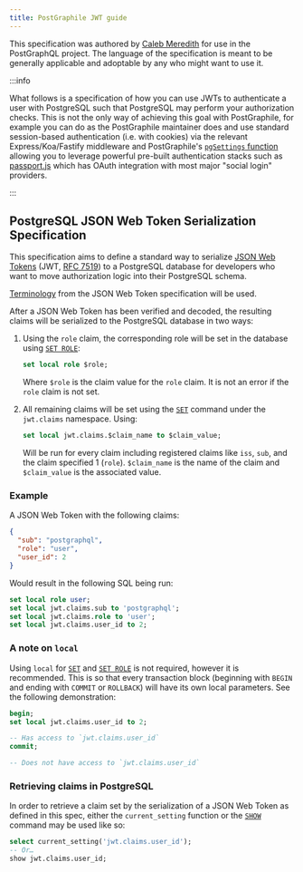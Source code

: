 ```yaml
---
title: PostGraphile JWT guide
---
```



<p className={styles.intro}>

This specification was authored by
[Caleb Meredith](https://twitter.com/calebmer) for use in the PostGraphQL
project. The language of the specification is meant to be generally applicable
and adoptable by any who might want to use it.

</p>

:::info

What follows is a specification of how you can use JWTs to
authenticate a user with PostgreSQL such that PostgreSQL may perform your
authorization checks. This is not the only way of achieving this goal with
PostGraphile, for example you can do as the PostGraphile maintainer does and use
standard session-based authentication (i.e. with cookies) via the relevant
Express/Koa/Fastify middleware and PostGraphile's
[`pgSettings` function](./usage-library#pgsettings-function) allowing you to
leverage powerful pre-built authentication stacks such as
[passport.js](http://www.passportjs.org/) which has OAuth integration with most
major "social login" providers.

:::

## PostgreSQL JSON Web Token Serialization Specification

This specification aims to define a standard way to serialize [JSON Web
Tokens][jwt] (JWT, [RFC 7519][rfc7519]) to a PostgreSQL database for developers
who want to move authorization logic into their PostgreSQL schema.

[Terminology][jwt-terms] from the JSON Web Token specification will be used.

After a JSON Web Token has been verified and decoded, the resulting claims will
be serialized to the PostgreSQL database in two ways:

1.  Using the `role` claim, the corresponding role will be set in the database
    using [`SET ROLE`][set-role]:

    ```sql
    set local role $role;
    ```

    Where `$role` is the claim value for the `role` claim. It is not an error if
    the `role` claim is not set.

2.  All remaining claims will be set using the [`SET`][set] command under the
    `jwt.claims` namespace. Using:

    ```sql
    set local jwt.claims.$claim_name to $claim_value;
    ```

    Will be run for every claim including registered claims like `iss`, `sub`,
    and the claim specified 1 (`role`). `$claim_name` is the name of the claim
    and `$claim_value` is the associated value.

### Example

A JSON Web Token with the following claims:

```json
{
  "sub": "postgraphql",
  "role": "user",
  "user_id": 2
}
```

Would result in the following SQL being run:

```sql
set local role user;
set local jwt.claims.sub to 'postgraphql';
set local jwt.claims.role to 'user';
set local jwt.claims.user_id to 2;
```

### A note on `local`

Using `local` for [`SET`][set] and [`SET ROLE`][set-role] is not required,
however it is recommended. This is so that every transaction block (beginning
with `BEGIN` and ending with `COMMIT` or `ROLLBACK`) will have its own local
parameters. See the following demonstration:

```sql
begin;
set local jwt.claims.user_id to 2;

-- Has access to `jwt.claims.user_id`
commit;

-- Does not have access to `jwt.claims.user_id`
```

### Retrieving claims in PostgreSQL

In order to retrieve a claim set by the serialization of a JSON Web Token as
defined in this spec, either the `current_setting` function or the
[`SHOW`][show] command may be used like so:

```sql
select current_setting('jwt.claims.user_id');
-- Or…
show jwt.claims.user_id;
```

[jwt]: https://jwt.io/
[rfc7519]: https://tools.ietf.org/html/rfc7519
[jwt-terms]: https://tools.ietf.org/html/rfc7519#section-2
[set-role]: http://www.postgresql.org/docs/current/static/sql-set-role.html
[set]: http://www.postgresql.org/docs/current/static/sql-set.html
[show]: http://www.postgresql.org/docs/current/static/sql-show.html
